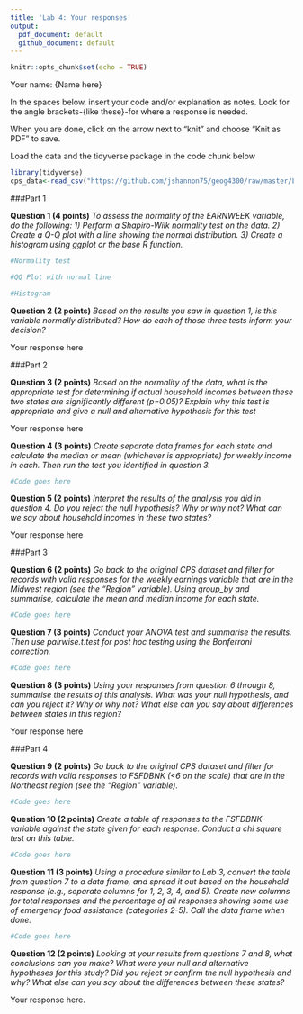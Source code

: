 ```yaml
---
title: 'Lab 4: Your responses'
output:
  pdf_document: default
  github_document: default
---
```


```r
knitr::opts_chunk$set(echo = TRUE)
```

Your name: {Name here}

In the spaces below, insert your code and/or explanation as notes. Look for the angle brackets-{like these}-for where a response is needed.

When you are done, click on the arrow next to "knit" and choose "Knit as PDF" to save. 

Load the data and the tidyverse package in the code chunk below

```r
library(tidyverse)
cps_data<-read_csv("https://github.com/jshannon75/geog4300/raw/master/Labs/Lab%204_%20Normality%20and%20t-tests/IPUMS_CPS_FoodSec.csv")
```

###Part 1

**Question 1 (4 points)** _To assess the normality of the EARNWEEK variable, do the following: 1) Perform a Shapiro-Wilk normality test on the data. 2) Create a Q-Q plot with a line showing the normal distribution. 3) Create a histogram using ggplot or the base R function._

```r
#Normality test
```

```r
#QQ Plot with normal line
```

```r
#Histogram
```

**Question 2 (2 points)** _Based on the results you saw in question 1, is this variable normally distributed? How do each of those three tests inform your decision?_

Your response here

###Part 2

**Question 3 (2 points)** _Based on the normality of the data, what is the appropriate test for determining if actual household incomes between these two states are significantly different (p=0.05)? Explain why this test is appropriate and give a null and alternative hypothesis for this test_

Your response here

**Question 4 (3 points)** _Create separate data frames for each state and calculate the median or mean (whichever is appropriate) for weekly income in each. Then run the test you identified in question 3._

```r
#Code goes here
```

**Question 5 (2 points)** _Interpret the results of the analysis you did in question 4. Do you reject the null hypothesis? Why or why not? What can we say about household incomes in these two states?_

Your response here

###Part 3

**Question 6 (2 points)** _Go back to the original CPS dataset and filter for records with valid responses for the weekly earnings variable that are in the Midwest region (see the "Region" variable). Using group_by and summarise, calculate the mean and median income for each state._

```r
#Code goes here
```

**Question 7 (3 points)** _Conduct your ANOVA test and summarise the results. Then use pairwise.t.test for post hoc testing using the Bonferroni correction._

```r
#Code goes here
```

**Question 8 (3 points)** _Using your responses from question 6 through 8, summarise the results of this analysis. What was your null hypothesis, and can you reject it? Why or why not? What else can you say about differences between states in this region?_

Your response here

###Part 4

**Question 9 (2 points)** _Go back to the original CPS dataset and filter for records with valid responses to FSFDBNK (<6 on the scale) that are in the Northeast region (see the "Region" variable)._

```r
#Code goes here
```

**Question 10 (2 points)** _Create a table of responses to the FSFDBNK variable against the state given for each response. Conduct a chi square test on this table._

```r
#Code goes here
```

**Question 11 (3 points)** _Using a procedure similar to Lab 3, convert the table from question 7 to a data frame, and spread it out based on the household response (e.g., separate columns for 1, 2, 3, 4, and 5). Create new columns for total responses and the percentage of all responses showing some use of emergency food assistance (categories 2-5). Call the data frame when done._

```r
#Code goes here
```

**Question 12 (2 points)** _Looking at your results from questions 7 and 8, what conclusions can you make? What were your null and alternative hypotheses for this study? Did you reject or confirm the null hypothesis and why? What else can you say about the differences between these states?_

Your response here.